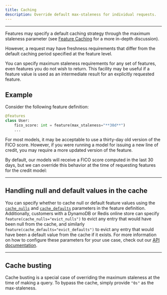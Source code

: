 ```yaml
---
title: Caching
description: Override default max-staleness for individual requests.
---
```



---

Features may specify a default caching strategy through
the maximum staleness parameter
(see [Feature Caching](/docs/feature-caching) for a more in-depth discussion).

However, a request may have freshness requirements that differ from
the default caching period specified at the feature level.

You can specify maximum staleness requirements for any set of features,
even features you do not wish to return.
This facility may be useful if a feature value is
used as an intermediate result for an explicitly requested feature.

## Example

Consider the following feature definition:

```python
@features
class User:
    fico_score: int = feature(max_staleness="**30d**")
    ...
```

For most models, it may be acceptable to use a thirty-day old
version of the FICO score. However, if you were running a
model for issuing a new line of credit,
you may require a more updated version of the feature.

By default, our models will receive a FICO score computed
in the last 30 days, but we can override this behavior
at the time of requesting features for the credit model:

<RequestingFeaturesMaxFreshness />

---

## Handling null and default values in the cache

You can specify whether to cache null or default feature values using the
[`cache_nulls`](/api-docs#feature.cache_nulls) and [`cache_defaults`](/api-docs#feature.cache_defaults)
parameters in the feature definition. Additionally, customers with a DynamoDB or
Redis online store can specify `feature(cache_nulls="evict_nulls")` to evict
any entry that would have been null from the cache, and similarly `feature(cache_defaults="evict_defaults")` to evict
any entry that would have been a default value from the cache if it exists. For more
information on how to configure these parameters for your use case, check out our
[API documentation](/api-docs#feature.cache_nulls).

---

## Cache busting

Cache busting is a special case of overriding the maximum
staleness at the time of making a query.
To bypass the cache, simply provide `"0s"` as the max-staleness.
